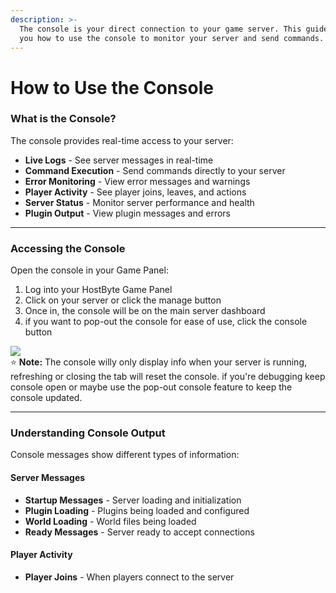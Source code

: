 ```yaml
---
description: >-
  The console is your direct connection to your game server. This guide shows
  you how to use the console to monitor your server and send commands.
---
```


# How to Use the Console

### What is the Console?

The console provides real-time access to your server:

* **Live Logs** - See server messages in real-time
* **Command Execution** - Send commands directly to your server
* **Error Monitoring** - View error messages and warnings
* **Player Activity** - See player joins, leaves, and actions
* **Server Status** - Monitor server performance and health
* **Plugin Output** - View plugin messages and errors

***

### Accessing the Console

Open the console in your Game Panel:

1. Log into your HostByte Game Panel
2. Click on your server or click the manage button
3. Once in, the console will be on the main server dashboard
4. if you want to pop-out the console for ease of use, click the console button

![](https://www.hostbyte.net/billing/images/kb/37_Console.png)\
⭐ **Note:** The console willy only display info when your server is running, refreshing or closing the tab will reset the console. if you're debugging keep console open or maybe use the pop-out console feature to keep the console updated.

***

### Understanding Console Output

Console messages show different types of information:

#### Server Messages

* **Startup Messages** - Server loading and initialization
* **Plugin Loading** - Plugins being loaded and configured
* **World Loading** - World files being loaded
* **Ready Messages** - Server ready to accept connections

#### Player Activity

* **Player Joins** - When players connect to the server